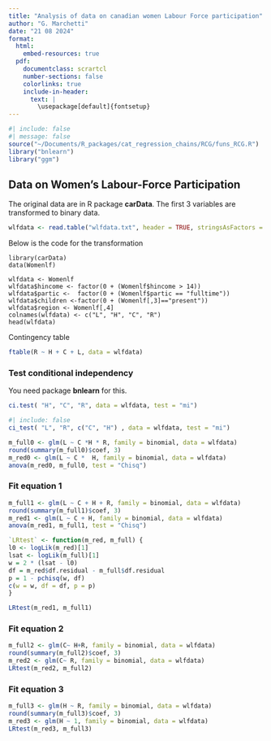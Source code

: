 ```yaml
---
title: "Analysis of data on canadian women Labour Force participation"
author: "G. Marchetti"
date: "21 08 2024"
format: 
  html:
    embed-resources: true
  pdf:
    documentclass: scrartcl
    number-sections: false
    colorlinks: true
    include-in-header: 
      text: | 
        \usepackage[default]{fontsetup} 
---
```


```{=tex}
\DeclareMathAlphabet{\mathcal}{OMS}{cmsy}{m}{n}
\setmathfont{NewCMMath-Regular.otf}
\newcommand{\ci}{\hspace{0.1em}\perp\hspace{-0.95em}\perp\, }
\renewcommand{\b}[1]{\boldsymbol{#1}}
```
```r
#| include: false
#| message: false
source("~/Documents/R_packages/cat_regression_chains/RCG/funs_RCG.R")
library("bnlearn") 
library("ggm")
```

## Data on Women's Labour-Force Participation

The original data are in R package **carData**.
The first 3 variables are transformed to binary data.

```r
wlfdata <- read.table("wlfdata.txt", header = TRUE, stringsAsFactors = TRUE)
```

Below is the code for the transformation
```
library(carData)
data(Womenlf)

wlfdata <- Womenlf 
wlfdata$hincome <- factor(0 + (Womenlf$hincome > 14)) 
wlfdata$partic <-  factor(0 + (Womenlf$partic == "fulltime"))
wlfdata$children <-factor(0 + (Womenlf[,3]=="present"))
wlfdata$region <- Womenlf[,4]
colnames(wlfdata) <- c("L", "H", "C", "R")
head(wlfdata)
```
Contingency table
```r
ftable(R ~ H + C + L, data = wlfdata)
```

### Test conditional independency

You need package **bnlearn** for this.   
```r
ci.test( "H", "C", "R", data = wlfdata, test = "mi")
```
```r
#| include: false
ci_test( "L", "R", c("C", "H") , data = wlfdata, test = "mi")
```


```r
m_full0 <- glm(L ~ C *H * R, family = binomial, data = wlfdata)
round(summary(m_full0)$coef, 3)
m_red0 <- glm(L ~ C *  H, family = binomial, data = wlfdata)
anova(m_red0, m_full0, test = "Chisq")
```



### Fit equation 1 

```r
m_full1 <- glm(L ~ C + H + R, family = binomial, data = wlfdata)
round(summary(m_full1)$coef, 3)
m_red1 <- glm(L ~ C + H, family = binomial, data = wlfdata)
anova(m_red1, m_full1, test = "Chisq")
```

```r
`LRtest` <- function(m_red, m_full) {
l0 <- logLik(m_red)[1]
lsat <- logLik(m_full)[1]
w = 2 * (lsat - l0)
df = m_red$df.residual - m_full$df.residual
p = 1 - pchisq(w, df)
c(w = w, df = df, p = p)
}
```

```r
LRtest(m_red1, m_full1)
```

### Fit equation 2

```r
m_full2 <- glm(C~ H+R, family = binomial, data = wlfdata)
round(summary(m_full2)$coef, 3)
m_red2 <- glm(C~ R, family = binomial, data = wlfdata)
LRtest(m_red2, m_full2)
```


### Fit equation 3


```r
m_full3 <- glm(H ~ R, family = binomial, data = wlfdata)
round(summary(m_full3)$coef, 3)
m_red3 <- glm(H ~ 1, family = binomial, data = wlfdata)
LRtest(m_red3, m_full3)
```




